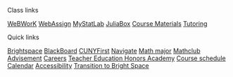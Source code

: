 <!-- autogenerated by `julia sidebar-links.jl` -->
::: {.d-grid .gap-0}
:::: {.card}
::::: {.card-header}
Class links
:::::

:::: {.nav  .flex-column}
[<i class="bi bi-pencil"></i> WeBWorK](/WeBWorK/courses.html){.nav-link .text-black}
[<i class="bi bi-pencil"></i> WebAssign](https://www.webassign.net/){.nav-link .text-black}
[<i class="bi bi-pencil"></i> MyStatLab](https://mlm.pearson.com/northamerica/mystatlab/){.nav-link .text-black}
[<i class="bi bi-terminal-fill"></i> JuliaBox](/juliabox){.nav-link .text-black}
[<i class="bi bi-pencil"></i> Course Materials](/Undergraduate/Courses/){.nav-link .text-black}
[<i class="bi bi-person-circle"></i> Tutoring](/Undergraduate/Tutoring/){.nav-link .text-black}
::::
::::
:::

::: {.d-grid .gap-0}
:::: {.card}

::::: {.card-header}
Quick links
:::::

:::: {.nav  .flex-column}
[<i class="bi bi-journal"></i> Brightspace](https://brightspace.cuny.edu/){.nav-link .text-black}
[<i class="bi bi-journal"></i> BlackBoard](https://www.cuny.edu/about/administration/offices/cis/core-functions/cuny-blackboard/){.nav-link .text-black}
[<i class="bi bi-tools"></i> CUNYFirst](https://www.cuny.edu/about/administration/offices/cis/cunyfirst/){.nav-link .text-black}
[<i class="bi bi-tools"></i> Navigate](https://csi-cuny.campus.eab.com/){.nav-link .text-black}
[<i class="bi bi-ui-checks-grid"></i> Math major](/Undergraduate/Major/){.nav-link .text-black}
[<i class="bi bi-transparency"></i> Mathclub](https://math-csi-cuny.github.io/mathclub/){.nav-link .text-black}
[<i class="bi bi-person-check-fill"></i> Advisement](/Undergraduate/AdvisingDocuments/){.nav-link .text-black}
[<i class="bi bi-door-open"></i> Careers](/Undergraduate/Career/){.nav-link .text-black}
[<i class="bi bi-lightbulb"></i> Teacher Education Honors Academy](https://www.csi.cuny.edu/academics-and-research/specialized-programs/honors-programs/teacher-education-honors-academy){.nav-link .text-black}
[<i class="bi bi-layout-wtf"></i> Course schedule](/Undergraduate/Courses/CUNYFirst/){.nav-link .text-black}
[<i class="bi bi-calendar-week"></i> Calendar](/calendar.html){.nav-link .text-black}
[<i class="bi bi-pencil"></i> Accessibility](https://mth229.github.io/CSI-Math-ADA/){.nav-link .text-black}
[<i class="bi bi-pencil"></i> Transition to Bright Space](/BB2BS/){.nav-link .text-black}
::::
::::
:::

